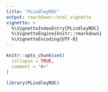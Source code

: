 ```yaml
---
title: "PLindleyROC"
output: rmarkdown::html_vignette
vignette: >
  %\VignetteIndexEntry{PLindleyROC}
  %\VignetteEngine{knitr::rmarkdown}
  %\VignetteEncoding{UTF-8}
---
```


```r
knitr::opts_chunk$set(
  collapse = TRUE,
  comment = "#>"
)
```

```r
library(PLindleyROC)
```
